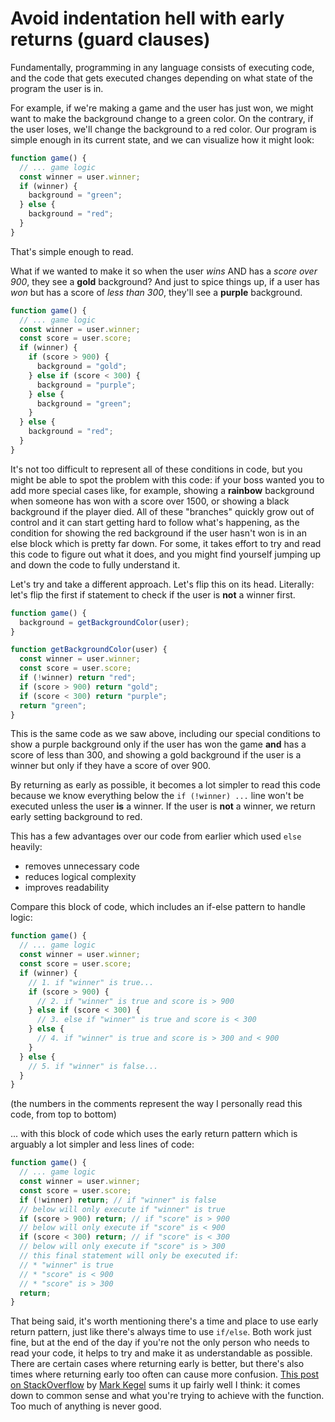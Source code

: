 # Avoid indentation hell with early returns (guard clauses)

Fundamentally, programming in any language consists of executing code, and the code that gets executed changes depending on what state of the program the user is in.

For example, if we're making a game and the user has just won, we might want to make the background change to a green color. On the contrary, if the user loses, we'll change the background to a red color. Our program is simple enough in its current state, and we can visualize how it might look:

```js
function game() {
  // ... game logic
  const winner = user.winner;
  if (winner) {
    background = "green";
  } else {
    background = "red";
  }
}
```

That's simple enough to read.

What if we wanted to make it so when the user _wins_ AND has a _score over 900_, they see a **gold** background? And just to spice things up, if a user has _won_ but has a score of _less than 300_, they'll see a **purple** background.

```js
function game() {
  // ... game logic
  const winner = user.winner;
  const score = user.score;
  if (winner) {
    if (score > 900) {
      background = "gold";
    } else if (score < 300) {
      background = "purple";
    } else {
      background = "green";
    }
  } else {
    background = "red";
  }
}
```

It's not too difficult to represent all of these conditions in code, but you might be able to spot the problem with this code: if your boss wanted you to add more special cases like, for example, showing a **rainbow** background when someone has won with a score over 1500, or showing a black background if the player died. All of these "branches" quickly grow out of control and it can start getting hard to follow what's happening, as the condition for showing the red background if the user hasn't won is in an else block which is pretty far down. For some, it takes effort to try and read this code to figure out what it does, and you might find yourself jumping up and down the code to fully understand it.

Let's try and take a different approach. Let's flip this on its head. Literally: let's flip the first if statement to check if the user is **not** a winner first.

```js
function game() {
  background = getBackgroundColor(user);
}

function getBackgroundColor(user) {
  const winner = user.winner;
  const score = user.score;
  if (!winner) return "red";
  if (score > 900) return "gold";
  if (score < 300) return "purple";
  return "green";
}
```

This is the same code as we saw above, including our special conditions to show a purple background only if the user has won the game **and** has a score of less than 300, and showing a gold background if the user is a winner but only if they have a score of over 900.

By returning as early as possible, it becomes a lot simpler to read this code because we know everything below the `if (!winner) ...` line won't be executed unless the user **is** a winner. If the user is **not** a winner, we return early setting background to red.

This has a few advantages over our code from earlier which used `else` heavily:

- removes unnecessary code
- reduces logical complexity
- improves readability

Compare this block of code, which includes an if-else pattern to handle logic:

```js
function game() {
  // ... game logic
  const winner = user.winner;
  const score = user.score;
  if (winner) {
    // 1. if "winner" is true...
    if (score > 900) {
      // 2. if "winner" is true and score is > 900
    } else if (score < 300) {
      // 3. else if "winner" is true and score is < 300
    } else {
      // 4. if "winner" is true and score is > 300 and < 900
    }
  } else {
    // 5. if "winner" is false...
  }
}
```

(the numbers in the comments represent the way I personally read this code, from top to bottom)

... with this block of code which uses the early return pattern which is arguably a lot simpler and less lines of code:

```js
function game() {
  // ... game logic
  const winner = user.winner;
  const score = user.score;
  if (!winner) return; // if "winner" is false
  // below will only execute if "winner" is true
  if (score > 900) return; // if "score" is > 900
  // below will only execute if "score" is < 900
  if (score < 300) return; // if "score" is < 300
  // below will only execute if "score" is > 300
  // this final statement will only be executed if:
  // * "winner" is true
  // * "score" is < 900
  // * "score" is > 300
  return;
}
```

That being said, it's worth mentioning there's a time and place to use early return pattern, just like there's always time to use `if/else`. Both work just fine, but at the end of the day if you're not the only person who needs to read your code, it helps to try and make it as understandable as possible. There are certain cases where returning early is better, but there's also times where returning early too often can cause more confusion. [This post on StackOverflow](https://stackoverflow.com/a/355863) by [Mark Kegel](https://github.com/littlenag) sums it up fairly well I think: it comes down to common sense and what you're trying to achieve with the function. Too much of anything is never good.

<!--[PROPERTIES]
- slug: 'avoid-indentation-hell-with-early-returns'
  title: 'Avoid indentation hell with early returns'
  description: "There's a better way to structure your conditional logic"
  image: "https://i.imgur.com/BtjZedW.jpg"
  createdAt: 1629207399001
  location: 'posts/avoid-indentation-hell-with-early-returns.mdx'
  labels:
    - programming
    - typescript
    - code-quality
-->
